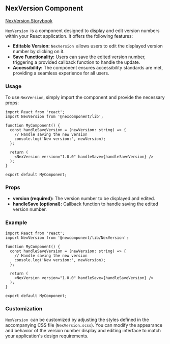 ## NexVersion Component

[NexVersion Storybook](http://localhost:6006/?path=/docs/nexcomponent-nexversion--docs)

`NexVersion `is a component designed to display and edit version numbers within your React application. It offers the following features:

* **Editable Version:** `NexVersion `allows users to edit the displayed version number by clicking on it.
* **Save Functionality:** Users can save the edited version number, triggering a provided callback function to handle the update.
* **Accessibility:** The component ensures accessibility standards are met, providing a seamless experience for all users.

### Usage

To use `NexVersion`, simply import the component and provide the necessary props:

```tsx
import React from 'react';
import NexVersion from '@nexcomponent/lib';

function MyComponent() {
  const handleSaveVersion = (newVersion: string) => {
    // Handle saving the new version
    console.log('New version:', newVersion);
  };

  return (
    <NexVersion version="1.0.0" handleSave={handleSaveVersion} />
  );
}

export default MyComponent;
```

### Props

* **version (required):** The version number to be displayed and edited.
* **handleSave (optional):** Callback function to handle saving the edited version number.

### Example

```tsx
import React from 'react';
import NexVersion from '@nexcomponent/lib/NexVersion';

function MyComponent() {
  const handleSaveVersion = (newVersion: string) => {
    // Handle saving the new version
    console.log('New version:', newVersion);
  };

  return (
    <NexVersion version="1.0.0" handleSave={handleSaveVersion} />
  );
}

export default MyComponent;
```

### Customization

`NexVersion `can be customized by adjusting the styles defined in the accompanying CSS file (`NexVersion.scss`). You can modify the appearance and behavior of the version number display and editing interface to match your application's design requirements.
